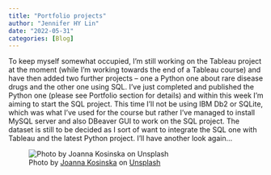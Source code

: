 ```yaml
---
title: "Portfolio projects"
author: "Jennifer HY Lin"
date: "2022-05-31"
categories: [Blog]
---
```


To keep myself somewhat occupied, I'm still working on the Tableau project at the moment (while I'm working towards the end of a Tableau course) and have then added two further projects -- one a Python one about rare disease drugs and the other one using SQL. I've just completed and published the Python one (please see Portfolio section for details) and within this week I'm aiming to start the SQL project. This time I'll not be using IBM Db2 or SQLite, which was what I've used for the course but rather I've managed to install MySQL server and also DBeaver GUI to work on the SQL project. The dataset is still to be decided as I sort of want to integrate the SQL one with Tableau and the latest Python project. I'll have another look again...

![Photo by <a href="https://unsplash.com/@joannakosinska?utm_source=unsplash&utm_medium=referral&utm_content=creditCopyText">Joanna Kosinska</a> on <a href="https://unsplash.com/s/photos/portfolio?utm_source=unsplash&utm_medium=referral&utm_content=creditCopyText">Unsplash</a>](Portfolio.jpg)
